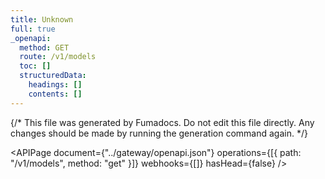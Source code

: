 ```yaml
---
title: Unknown
full: true
_openapi:
  method: GET
  route: /v1/models
  toc: []
  structuredData:
    headings: []
    contents: []
---
```


{/* This file was generated by Fumadocs. Do not edit this file directly. Any changes should be made by running the generation command again. */}

<APIPage
	document={"../gateway/openapi.json"}
	operations={[{ path: "/v1/models", method: "get" }]}
	webhooks={[]}
	hasHead={false}
/>
